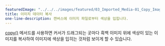 ---
featuredImage: "../../../images/featured/03_Imported_Media-01_Copy_Image_Data-thumbnail.png"
title: 이미지 데이터 복사
one-line-description: 캔버스에 이미지 파일로부터 색상을 입힙니다.
---

<a href="https://p5js.org/reference/#/p5/copy" target="_blank">copy()</a> 메서드를 사용하면 커서가 드래그되는 곳마다 흑백 이미지 위에 색상이 있는 이미지를 복사하여 이미지에 색상을 입히는 것처럼 보이게 할 수 있습니다.
